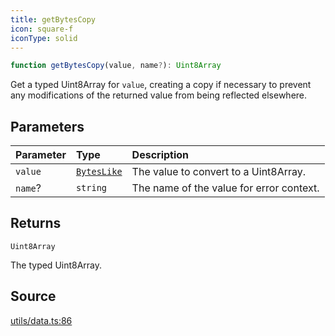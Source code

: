 ```yaml
---
title: getBytesCopy
icon: square-f
iconType: solid
---
```


```ts
function getBytesCopy(value, name?): Uint8Array
```

Get a typed Uint8Array for `value`, creating a copy if necessary to prevent any modifications of the returned value
from being reflected elsewhere.

## Parameters

| Parameter | Type | Description |
| :------ | :------ | :------ |
| `value` | [`BytesLike`](/content/type-aliases/BytesLike) | The value to convert to a Uint8Array. |
| `name`? | `string` | The name of the value for error context. |

## Returns

`Uint8Array`

The typed Uint8Array.

## Source

[utils/data.ts:86](https://github.com/dominant-strategies/quais.js/blob/9cd48558df3d21b38e50dd81be3a8b94ee4847f2/src/utils/data.ts#L86)
